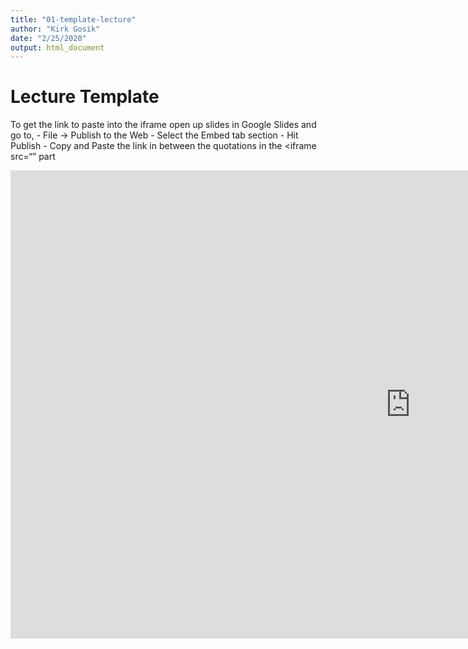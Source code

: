 ```yaml
---
title: "01-template-lecture"
author: "Kirk Gosik"
date: "2/25/2020"
output: html_document
---
```


# Lecture Template

To get the link to paste into the iframe open up slides in Google Slides and go to,
  - File -> Publish to the Web
  - Select the Embed tab section
  - Hit Publish
  - Copy and Paste the link in between the quotations in the <iframe src=""  part


<iframe src="https://docs.google.com/presentation/d/e/2PACX-1vQFLazNqxsHpi8PCLHu-7ZmSGzn4Q4HpOoSJGGEcwzL7hcuDJGJ-kVJ1Qtf5gNiGSTF8zv7K3f-i-xo/embed?start=false&loop=false&delayms=3000" frameborder="0" width="1280" height="749" allowfullscreen="true" mozallowfullscreen="true" webkitallowfullscreen="true"></iframe>